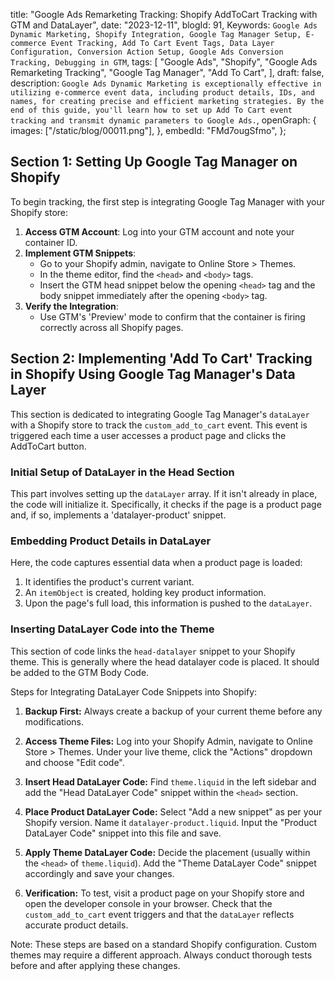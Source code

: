   title:
    "Google Ads Remarketing Tracking: Shopify AddToCart Tracking with GTM and DataLayer",
  date: "2023-12-11",
  blogId: 91,
  Keywords: `Google Ads Dynamic Marketing, Shopify Integration, Google Tag Manager Setup, E-commerce Event Tracking, Add To Cart Event Tags, Data Layer Configuration, Conversion Action Setup, Google Ads Conversion Tracking, Debugging in GTM`,
  tags: [
    "Google Ads",
    "Shopify",
    "Google Ads Remarketing Tracking",
    "Google Tag Manager",
    "Add To Cart",
  ],
  draft: false,
  description: `Google Ads Dynamic Marketing is exceptionally effective in utilizing e-commerce event data, including product details, IDs, and names, for creating precise and efficient marketing strategies. By the end of this guide, you'll learn how to set up Add To Cart event tracking and transmit dynamic parameters to Google Ads.`,
  openGraph: {
    images: ["/static/blog/00011.png"],
  },
  embedId: "FMd7ougSfmo",
};

<BlogHeader metadata={metadata} />

## Section 1: Setting Up Google Tag Manager on Shopify

To begin tracking, the first step is integrating Google Tag Manager with your Shopify store:

1. **Access GTM Account**: Log into your GTM account and note your container ID.
2. **Implement GTM Snippets**:
   - Go to your Shopify admin, navigate to Online Store > Themes.
   - In the theme editor, find the `<head>` and `<body>` tags.
   - Insert the GTM head snippet below the opening `<head>` tag and the body snippet immediately after the opening `<body>` tag.
3. **Verify the Integration**:
   - Use GTM's 'Preview' mode to confirm that the container is firing correctly across all Shopify pages.

## Section 2: Implementing 'Add To Cart' Tracking in Shopify Using Google Tag Manager's Data Layer

This section is dedicated to integrating Google Tag Manager's `dataLayer` with a Shopify store to track the `custom_add_to_cart` event. This event is triggered each time a user accesses a product page and clicks the AddToCart button.

### Initial Setup of DataLayer in the Head Section

This part involves setting up the `dataLayer` array. If it isn't already in place, the code will initialize it. Specifically, it checks if the page is a product page and, if so, implements a 'datalayer-product' snippet.

<DataLayerCode type="addToCart" subType="head" />

### Embedding Product Details in DataLayer

Here, the code captures essential data when a product page is loaded:

1. It identifies the product's current variant.
2. An `itemObject` is created, holding key product information.
3. Upon the page's full load, this information is pushed to the `dataLayer`.

<DataLayerCode type="addToCart" subType="main" />

### Inserting DataLayer Code into the Theme

This section of code links the `head-datalayer` snippet to your Shopify theme. This is generally where the head datalayer code is placed. It should be added to the GTM Body Code.

<DataLayerCode type="addToCart" subType="theme" />

Steps for Integrating DataLayer Code Snippets into Shopify:

1. **Backup First:** Always create a backup of your current theme before any modifications.

2. **Access Theme Files:** Log into your Shopify Admin, navigate to Online Store > Themes. Under your live theme, click the "Actions" dropdown and choose "Edit code".

3. **Insert Head DataLayer Code:** Find `theme.liquid` in the left sidebar and add the "Head DataLayer Code" snippet within the `<head>` section.

4. **Place Product DataLayer Code:** Select "Add a new snippet" as per your Shopify version. Name it `datalayer-product.liquid`. Input the "Product DataLayer Code" snippet into this file and save.

5. **Apply Theme DataLayer Code:** Decide the placement (usually within the `<head>` of `theme.liquid`). Add the "Theme DataLayer Code" snippet accordingly and save your changes.

6. **Verification:** To test, visit a product page on your Shopify store and open the developer console in your browser. Check that the `custom_add_to_cart` event triggers and that the `dataLayer` reflects accurate product details.

Note: These steps are based on a standard Shopify configuration. Custom themes may require a different approach. Always conduct thorough tests before and after applying these changes.
